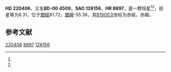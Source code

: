 {{Starbox begin
| name = HD 220406
}}
{{Starbox observe
| epoch = [[J2000.0|J2000.0]]
| constell = {{星座名待查}}<ref name=SIMBAD>{{cite web
 | url=http://simbad.u-strasbg.fr/simbad/sim-id?Ident=HR+8897
 | title =Pulsating variable Star
 | publisher=Centre de Données astronomiques de Strasbourg
 | work=SIMBAD
 | accessdate=2012-07-13}}</ref><ref name=DATA>{{cite web
 | url=http://vizier.u-strasbg.fr/viz-bin/VizieR-5?-out.add=.&-source=5050&-corr=PK=HR&-out.max=9999&HR=8897
 | title=VizieR Detailed Page
 | accessdate=2012-07-13
 | archive-date=2019-02-16
 | archive-url=https://web.archive.org/web/20190216102933/http://vizier.u-strasbg.fr/viz-bin/VizieR-5?-out.add=.&-source=5050&-corr=PK=HR&-out.max=9999&HR=8897
 | dead-url=no
 }}</ref>
| 星官 = 
| ra = {{RA|23|23|31.9}}<ref name=SIMBAD /><ref name=DATA />
| dec = {{DEC|+0|17|29}}<ref name=SIMBAD /><ref name=DATA />
| appmag_v = 6.31<ref name=SIMBAD /><ref name=DATA />
}}
{{Starbox character
| class = K2<ref name=SIMBAD /><ref name=DATA />
| b-v = 1.61<ref name=SIMBAD /><ref name=DATA />
| u-b = 1.95<ref name=SIMBAD /><ref name=DATA />
| r-i = <ref name=SIMBAD /><ref name=DATA />
| variable = 
}}
{{Starbox astrometry
| radial_v = 1.95
| prop_mo_ra = 9
| parallax = 
| p_error = 
}}
{{Starbox catalog
| names =BD-00 4509，[[SAO星表|SAO]] 128156，[[HD星表|HD]] 220406，[[HR星表|HR]] 8897}}
{{Starbox reference |Simbad=HR+8897}}
{{Starbox end}}

'''HD 220406'''，又名'''BD-00 4509'''，'''SAO 128156'''、'''HR 8897'''，是一颗恒星<ref name=SIMBAD /><ref name=DATA />，视星等为6.31，位于[[銀道座標系|銀經]]81.72，[[銀道座標系|銀緯]]-55.38，其[[B1900.0|B1900.0]]坐标为赤經{{RA|23|18|24.1}}，赤緯{{DEC|-0|-55.38|30}}。

== 参考文献 ==
{{reflist}}

{{star-stub}}

[[Category:HD和HDE天體|220406]]
[[Category:HR天體|8897]]
[[Category:SAO天體|128156]]